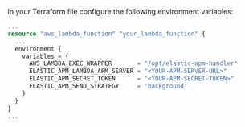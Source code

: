 

In your Terraform file configure the following environment variables:

```terraform
...
resource "aws_lambda_function" "your_lambda_function" {
  ...
  environment {
    variables = {
      AWS_LAMBDA_EXEC_WRAPPER       = "/opt/elastic-apm-handler"
      ELASTIC_APM_LAMBDA_APM_SERVER = "<YOUR-APM-SERVER-URL>"
      ELASTIC_APM_SECRET_TOKEN      = "<YOUR-APM-SECRET-TOKEN>"
      ELASTIC_APM_SEND_STRATEGY     = "background"
    }
  }
}
...
```

